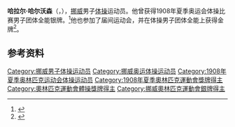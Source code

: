 {{NoteTA|G1=Sports}}
'''哈拉尔·哈尔沃森'''（{{lang-no|Harald Halvorsen}}，{{bd|1878年|11月16日|1965年|8月11日}}），[[挪威|挪威]]男子[[体操|体操]]运动员。他曾获得1908年夏季奥运会体操比赛男子团体全能银牌。<ref>{{Cite web|title=Harald HALVORSEN|url=https://www.olympic.org/harald-halvorsen|accessdate=2021-03-21|work=International Olympic Committee|archive-date=2017-11-18|archive-url=https://web.archive.org/web/20171118223845/https://www.olympic.org/Harald-Halvorsen|dead-url=no}}</ref>他也参加了届间运动会，并在体操男子团体全能上获得金牌<ref>{{cite web |url=https://www.olympedia.org/athletes/30789 |title=Harald Halvorsen |work=Olympedia |access-date=2021-03-02 |archive-date=2020-06-07 |archive-url=https://web.archive.org/web/20200607060655/https://www.olympedia.org/athletes/30789 |dead-url=no }}</ref>。

== 参考资料 ==
{{reflist}}

{{Authority control}}
{{DEFAULTSORT:Halvorsen, Harald}}
[[Category:挪威男子体操运动员|Category:挪威男子体操运动员]]
[[Category:挪威奥运体操运动员|Category:挪威奥运体操运动员]]
[[Category:1908年夏季奥林匹克运动会体操运动员|Category:1908年夏季奥林匹克运动会体操运动员]]
[[Category:1908年夏季奧林匹克運動會獎牌得主|Category:1908年夏季奧林匹克運動會獎牌得主]]
[[Category:奧林匹克運動會體操獎牌得主|Category:奧林匹克運動會體操獎牌得主]]
[[Category:挪威奧林匹克運動會銀牌得主|Category:挪威奧林匹克運動會銀牌得主]]
